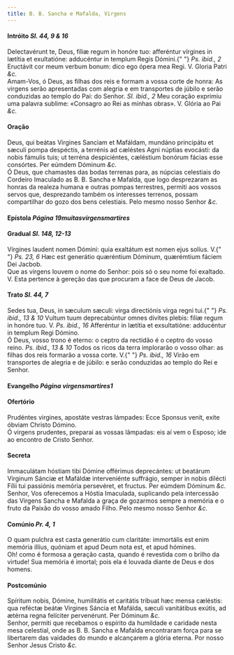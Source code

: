 ```yaml
---
title: B. B. Sancha e Mafalda, Virgens
---
```


<h4 class="text-center">
  Intróito <em>Sl. 44, 9 & 16</em>
</h4>
<div class="grid grid-cols-2 gap-5">
  <span class="text-justify">
    Delectavérunt te, Deus, fíliæ regum in honóre tuo: afferéntur vírgines in
    lætítia et exultatióne: adducéntur in templum Regis Dómini.{" "}
    <em>Ps. ibid., 2</em> Eructávit cor meum verbum bonum: dico ego ópera mea
    Regi. V. Gloria Patri <em>&c.</em>
  </div>
  <span class="text-justify">
    Amam-Vos, ó Deus, as filhas dos reis e formam a vossa corte de honra: As
    virgens serão apresentadas com alegria e em transportes de júbilo e serão
    conduzidas ao templo do Pai: do Senhor. <em>Sl. ibid., 2</em> Meu coração
    exprimiu uma palavra sublime: «Consagro ao Rei as minhas obras». V. Glória
    ao Pai <em>&c.</em>
  </span>
</div>

<h4 class="text-center">Oração</h4>
<div class="grid grid-cols-2 gap-5">
  <span class="text-justify">
    Deus, qui beátas Virgines Sanciam et Mafáldam, mundáno principátu et sæculi
    pompa despéctis, a terrénis ad cæléstes Agni núptias evocásti: da nobis
    fámulis tuis; ut terréna despiciéntes, cæléstium bonórum fácias esse
    consórtes. Per eúmdem Dóminum <em>&c.</em>
  </div>
  <span class="text-justify">
    Ó Deus, que chamastes das bodas terrenas para, as núpcias celestiais do
    Cordeiro Imaculado as B. B. Sancha e Mafalda, que logo desprezaram as honras
    da realeza humana e outras pompas terrestres, permiti aos vossos servos que,
    desprezando também os interesses terrenos, possam compartilhar do gozo dos
    bens celestiais. Pelo mesmo nosso Senhor <em>&c.</em>
  </span>
</div>

<h4 class="text-center">
  Epístola <em>Página 19muitasvirgensmartires</em>
</h4>

<h4 class="text-center">
  Gradual <em>Sl. 148, 12-13</em>
</h4>
<div class="grid grid-cols-2 gap-5">
  <span class="text-justify">
    Vírgines laudent nomen Dómini: quia exaltátum est nomen ejus solíus. V.{" "}
    <em>Ps. 23, 6</em> Hæc est generátio quæréntium Dóminum, quærémtium fáciem
    Dei Jacbob.
  </div>
  <span class="text-justify">
    Que as virgens louvem o nome do Senhor: pois só o seu nome foi exaltado. V.
    Esta pertence à gereção das que procuram a face de Deus de Jacob.
  </span>
</div>

<h4 class="text-center">
  Trato <em>Sl. 44, 7</em>
</h4>
<div class="grid grid-cols-2 gap-5">
  <span class="text-justify">
    Sedes tua, Deus, in sæculum sæculi: virga directiónis virga regni tui.{" "}
    <em>Ps. ibid., 13 & 10</em> Vultum tuum deprecabúntur omnes divites plebis:
    filiæ regum in honóre tuo. V. <em>Ps. ibid., 16</em> Afferéntur in lætítia
    et exsultatióne: adducéntur in templum Regi Dómino.
  </div>
  <span class="text-justify">
    Ó Deus, vosso trono é eterno: o ceptro da rectidão é o ceptro do vosso
    reino. <em>Ps. ibid., 13 & 10</em> Todos os ricos da terra implorarão o
    vosso olhar: as filhas dos reis formarão a vossa corte. V.{" "}
    <em>Ps. ibid., 16</em> Virão em transportes de alegria e de júbilo: e serão
    conduzidas ao templo do Rei e Senhor.
  </span>
</div>

<h4 class="text-center">
  Evangelho <em>Página virgensmartires1</em>
</h4>

<h4 class="text-center">Ofertório</h4>
<div class="grid grid-cols-2 gap-5">
  <span class="text-justify">
    Prudéntes virgines, apostáte vestras lámpades: Ecce Sponsus venit, exite
    óbviam Christo Dómino.
  </div>
  <span class="text-justify">
    Ó virgens prudentes, preparai as vossas lâmpadas: eis aí vem o Esposo; ide
    ao encontro de Cristo Senhor.
  </span>
</div>

<h4 class="text-center">Secreta</h4>
<div class="grid grid-cols-2 gap-5">
  <span class="text-justify">
    Immaculátam hóstiam tibi Dómine offérimus deprecántes: ut beatárum Virginum
    Sánciæ et Mafáldæ interveniénte suffrágio, semper in nobis dilécti Fílii tui
    passiónis memória persevéret, et fructus. Per eúmdem Dóminum <em>&c.</em>
  </div>
  <span class="text-justify">
    Senhor, Vos oferecemos a Hóstia Imaculada, suplicando pela intercessão das
    Virgens Sancha e Mafalda a graça de gozarmos sempre a memória e o fruto da
    Paixão do vosso amado Filho. Pelo mesmo nosso Senhor <em>&c.</em>
  </span>
</div>

<h4 class="text-center">
  Comúnio <em>Pr. 4, 1</em>
</h4>
<div class="grid grid-cols-2 gap-5">
  <span class="text-justify">
    O quam pulchra est casta generátio cum claritáte: immortális est enim
    memória illíus, quóniam et apud Deum nota est, et apud hómines.
  </div>
  <span class="text-justify">
    Oh! como é formosa a geração casta, quando é revestida com o brilho da
    virtude! Sua memória é imortal; pois ela é louvada diante de Deus e dos
    homens.
  </span>
</div>

<h4 class="text-center">Postcomúnio</h4>
<div class="grid grid-cols-2 gap-5">
  <span class="text-justify">
    Spíritum nobis, Dómine, humilitátis et caritátis tribuat hæc mensa cæléstis:
    qua reféctæ beátæ Virgines Sáncia et Mafálda, sæculi vanitátibus exútis, ad
    ætérna regna felíciter pervenérunt. Per Dóminum <em>&c.</em>
  </div>
  <span class="text-justify">
    Senhor, permiti que recebamos o espírito da humildade e caridade nesta mesa
    celestial, onde as B. B. Sancha e Mafalda encontraram força para se
    libertarem das vaidades do mundo e alcançarem a glória eterna. Por nosso
    Senhor Jesus Cristo <em>&c.</em>
  </span>
</div>
